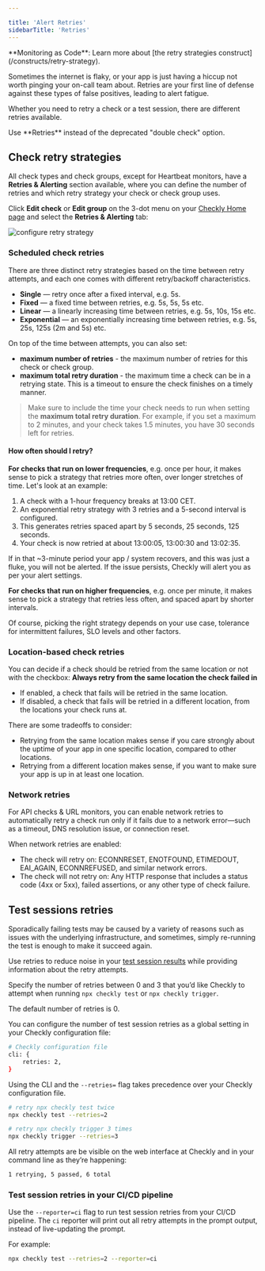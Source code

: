 ```yaml
---

title: 'Alert Retries'
sidebarTitle: 'Retries'
---
```


<Tip>
**Monitoring as Code**: Learn more about [the retry strategies construct](/constructs/retry-strategy).
</Tip>

Sometimes the internet is flaky, or your app is just having a hiccup not worth pinging your on-call team about. Retries are your first line of defense against these types of false positives, leading to alert fatigue.

Whether you need to retry a check or a test session, there are different retries available.

<Warning>
Use **Retries** instead of the deprecated "double check" option.
</Warning>

## Check retry strategies

All check types and check groups, except for Heartbeat monitors, have a **Retries & Alerting** section available, where you can define the number of retries and which retry strategy your check or check group uses.

Click **Edit check** or **Edit group** on the 3-dot menu on your [Checkly Home page](https://app.checklyhq.com/) and select the **Retries & Alerting** tab:

![configure retry strategy](/images/docs/images/alerting/retries.png)

### Scheduled check retries

There are three distinct retry strategies based on the time between retry attempts, and each one comes with different retry/backoff characteristics.

- **Single** — retry once after a fixed interval, e.g. 5s.
- **Fixed** — a fixed time between retries, e.g. 5s, 5s, 5s etc.
- **Linear** — a linearly increasing time between retries, e.g. 5s, 10s, 15s etc.
- **Exponential** — an exponentially increasing time between retries, e.g. 5s, 25s, 125s (2m and 5s)  etc.

On top of the time between attempts, you can also set:

- **maximum number of retries** - the maximum number of retries for this check or check group.
- **maximum total retry duration** - the maximum time a check can be in a retrying state.
This is a timeout to ensure the check finishes on a timely manner.

> Make sure to include the time your check needs to run when setting the **maximum total retry duration**. For example, if you set a maximum to 2 minutes, and your check takes 1.5 minutes, you have 30 seconds left for retries.

#### How often should I retry?

**For checks that run on lower frequencies**, e.g. once per hour, it makes sense to pick a strategy that retries more often, over longer stretches of time. Let's look at an example:

1. A check with a 1-hour frequency breaks at 13:00 CET.
2. An exponential retry strategy with 3 retries and a 5-second interval is configured.
3. This generates retries spaced apart by 5 seconds, 25 seconds, 125 seconds.
4. Your check is now retried at about 13:00:05, 13:00:30 and 13:02:35.

If in that ~3-minute period your app / system recovers, and this was just a fluke, you will not be alerted. If the issue persists, Checkly will alert you as per your alert settings.

**For checks that run on higher frequencies**, e.g. once per minute, it makes sense to pick a strategy that retries less often, and spaced apart by shorter intervals.

Of course, picking the right strategy depends on your use case, tolerance for intermittent failures, SLO levels and other factors.

### Location-based check retries

You can decide if a check should be retried from the same location or not with the checkbox:
**Always retry from the same location the check failed in**
- If enabled, a check that fails will be retried in the same location.
- If disabled, a check that fails will be retried in a different location, from the locations your check runs at.

There are some tradeoffs to consider:

- Retrying from the same location makes sense if you care strongly about the uptime of your app in one specific location, compared to other locations.
- Retrying from a different location makes sense, if you want to make sure your app is up in at least one location.

### Network retries

For API checks & URL monitors, you can enable network retries to automatically retry a check run only if it fails due to a network error—such as a timeout, DNS resolution issue, or connection reset.

When network retries are enabled:
- The check will retry on: ECONNRESET, ENOTFOUND, ETIMEDOUT, EAI_AGAIN, ECONNREFUSED, and similar network errors.
- The check will not retry on: Any HTTP response that includes a status code (4xx or 5xx), failed assertions, or any other type of check failure.

## Test sessions retries

Sporadically failing tests may be caused by a variety of reasons such as issues with the underlying infrastructure, and sometimes, simply re-running the test is enough to make it succeed again.

Use retries to reduce noise in your [test session results](/testing/#test-sessions) while providing information about the retry attempts.


Specify the number of retries between 0 and 3 that you’d like Checkly to attempt when running `npx checkly test` or `npx checkly trigger`.

The default number of retries is 0.

You can configure the number of test session retries as a global setting in your Checkly configuration file:

```bash
# Checkly configuration file
cli: {
    retries: 2,
}
```

Using the CLI and the `--retries=` flag takes precedence over your Checkly configuration file.

```bash
# retry npx checkly test twice
npx checkly test --retries=2

# retry npx checkly trigger 3 times
npx checkly trigger --retries=3
```

All retry attempts are be visible on the web interface at Checkly and in your command line as they’re happening:

```bash
1 retrying, 5 passed, 6 total
```

### Test session retries in your CI/CD pipeline
Use the ``--reporter=ci`` flag to run test session retries from your CI/CD pipeline. The `ci` reporter will print out all retry attempts in the prompt output, instead of live-updating the prompt.

For example:

```bash
npx checkly test --retries=2 --reporter=ci
```
